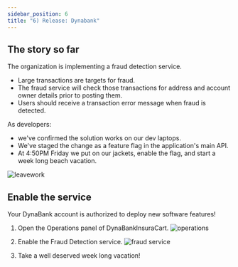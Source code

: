 ```yaml
---
sidebar_position: 6
title: "6) Release: Dynabank"
---
```


## The story so far

The organization is implementing a fraud detection service.

- Large transactions are targets for fraud.
- The fraud service will check those transactions for address and account owner details prior to posting them.
- Users should receive a transaction error message when fraud is detected.

As developers:

- we've confirmed the solution works on our dev laptops.
- We've staged the change as a feature flag in the application's main API.
- At 4:50PM Friday we put on our jackets, enable the flag, and start a week long beach vacation.

![leavework](/img/leavework.jpg)

## Enable the service

Your DynaBank account is authorized to deploy new software features!

1. Open the Operations panel of DynaBankInsuraCart.
   ![operations](/img/operationsmenu.png)

2. Enable the Fraud Detection service.
   ![fraud service](/img/enablefraud.png)

3. Take a well deserved week long vacation!
